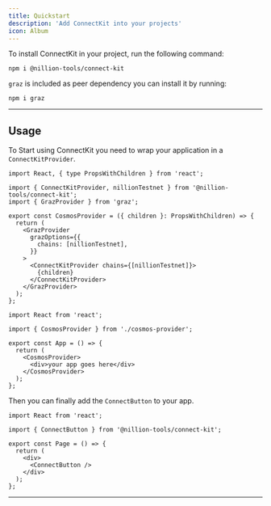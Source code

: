 ```yaml
---
title: Quickstart
description: 'Add ConnectKit into your projects'
icon: Album
---
```


To install ConnectKit in your project, run the following command:

```package-install
npm i @nillion-tools/connect-kit
```

`graz` is included as peer dependency you can install it by running:

```package-install
npm i graz
```

---

## Usage

To Start using ConnectKit you need to wrap your application in a `ConnectKitProvider`.

```tsx title="cosmos-provider.tsx"
import React, { type PropsWithChildren } from 'react';

import { ConnectKitProvider, nillionTestnet } from '@nillion-tools/connect-kit';
import { GrazProvider } from 'graz';

export const CosmosProvider = ({ children }: PropsWithChildren) => {
  return (
    <GrazProvider
      grazOptions={{
        chains: [nillionTestnet],
      }}
    >
      <ConnectKitProvider chains={[nillionTestnet]}>
        {children}
      </ConnectKitProvider>
    </GrazProvider>
  );
};
```

```tsx title="app.tsx"
import React from 'react';

import { CosmosProvider } from './cosmos-provider';

export const App = () => {
  return (
    <CosmosProvider>
      <div>your app goes here</div>
    </CosmosProvider>
  );
};
```

Then you can finally add the `ConnectButton` to your app.

```tsx title="page.tsx"
import React from 'react';

import { ConnectButton } from '@nillion-tools/connect-kit';

export const Page = () => {
  return (
    <div>
      <ConnectButton />
    </div>
  );
};
```

---
